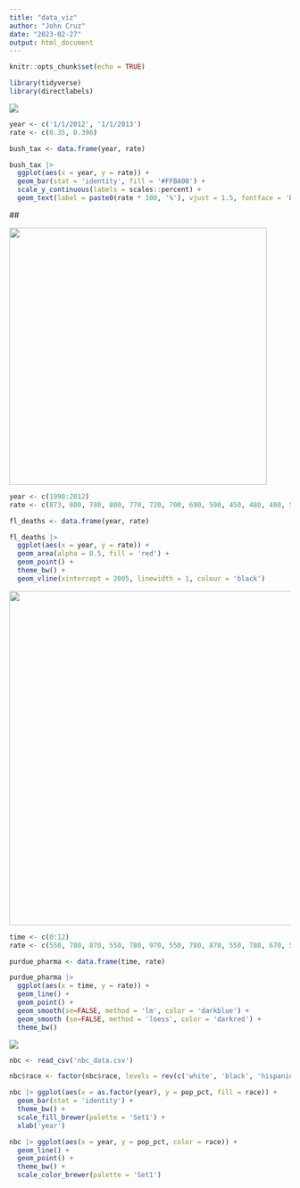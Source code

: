 ```yaml
---
title: "data_viz"
author: "John Cruz"
date: "2023-02-27"
output: html_document
---
```


```r
knitr::opts_chunk$set(echo = TRUE)
```

```r
library(tidyverse)
library(directlabels)
```

![](https://lh4.googleusercontent.com/OXPQJTUm1uW8HUThBcrHtdVtw0jwZSHd0iCDg3qZXmZ2xr9ms7sSzIi4Ee9FGcC7WZ_zlXf7oFoe0mham6BMKBVYZA57awhJ8zGao4D8lXEv_5tBO_AaNxlJDHiuoCmyd-GHyE-4ggJegAliLml0A5Azqw=s2048)

```r
year <- c('1/1/2012', '1/1/2013')
rate <- c(0.35, 0.396)

bush_tax <- data.frame(year, rate)

bush_tax |> 
  ggplot(aes(x = year, y = rate)) +
  geom_bar(stat = 'identity', fill = '#FFBA00') +
  scale_y_continuous(labels = scales::percent) +
  geom_text(label = paste0(rate * 100, '%'), vjust = 1.5, fontface = 'bold')
```

\##

![](https://lh3.googleusercontent.com/sSjPrh9e-imTRsNZkSmD_MQI1yYEQVEuoYvI43E2rBaLDRMnj7Mu2Aq9O0xv6SUOs7UQ8Aducce1gQYtD4zbEQqcfErKNouTHhUwg6zo-4PNGSLbJjkdDdub_NPJhrUtGYMqHCIj4TZF50gqnlL_Hj9ngQ=s2048){width="461"}

```r
year <- c(1990:2012)
rate <- c(873, 800, 780, 800, 770, 720, 700, 690, 590, 450, 480, 480, 560, 590, 580, 570, 770, 820, 790, 700, 680, 700, 721)

fl_deaths <- data.frame(year, rate)

fl_deaths |> 
  ggplot(aes(x = year, y = rate)) +
  geom_area(alpha = 0.5, fill = 'red') +
  geom_point() +
  theme_bw() +
  geom_vline(xintercept = 2005, linewidth = 1, colour = 'black') 
```





![](https://lh5.googleusercontent.com/W5MC2f0S8BIxA7vp9LYqDMmiLlrLN1XfIc_GeF8pMYQ4nLYDdSCobO-Av4j662f8D0sWlRsSq5ksXhrIaURz8M_QOQVykA-Jc4bU7r3k8GCtG7LRgxWOJS3dXbi0jSarc8deyoN1oUasqE3NLD9w-CBYYg=s2048){width="599"}


```r
time <- c(0:12)
rate <- c(550, 780, 870, 550, 780, 970, 550, 780, 870, 550, 780, 670, 570)

purdue_pharma <- data.frame(time, rate)

purdue_pharma |> 
  ggplot(aes(x = time, y = rate)) +
  geom_line() +
  geom_point() +
  geom_smooth(se=FALSE, method = 'lm', color = 'darkblue') +
  geom_smooth (se=FALSE, method = 'loess', color = 'darkred') +
  theme_bw()
```



![](https://lh3.googleusercontent.com/zSNSNAmC54eMyVJEMHcVtr9MHrbF9nyJCv4SQfDoCZMpGRsnHsasGbCGV7owrICro49f2_UsrnGz0M58m2fh0yRQtvxDuY-6PGs4-O2Y7tqniJw9Wp4G1zdfKrrQymZaqz9dZlRPN_ZoNqam5U61YNgyPw=s2048)


```r
nbc <- read_csv('nbc_data.csv')

nbc$race <- factor(nbc$race, levels = rev(c('white', 'black', 'hispanic', 'asian', 'other')))

nbc |> ggplot(aes(x = as.factor(year), y = pop_pct, fill = race)) +
  geom_bar(stat = 'identity') +
  theme_bw() +
  scale_fill_brewer(palette = 'Set1') +
  xlab('year')

nbc |> ggplot(aes(x = year, y = pop_pct, color = race)) +
  geom_line() +
  geom_point() +
  theme_bw() +
  scale_color_brewer(palette = 'Set1') 
```
